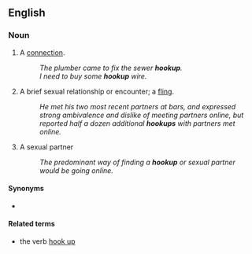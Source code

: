 {{also|hook up}}

==English==

===Noun===
{{en-noun}}

# {{lb|en|sometimes|attributive}} A [[connection]].
#: ''The plumber came to fix the sewer '''hookup'''.''
#: ''I need to buy some '''hookup''' wire.''
# {{lb|en|slang}} A brief sexual relationship or encounter; a [[fling]].
#: ''He met his two most recent partners at bars, and expressed strong ambivalence and dislike of meeting partners online, but reported half a dozen additional '''hookups''' with partners met online.''
# {{lb|en|slang}} A sexual partner
#: ''The predominant way of finding a '''hookup''' or sexual partner would be going online.''

====Synonyms====
* {{sense|brief sexual relations}} {{l|en|fling}}

====Related terms====
* the verb [[hook up]]